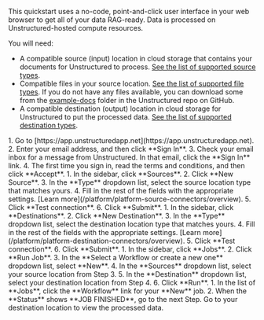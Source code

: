 This quickstart uses a no-code, point-and-click user interface in your web browser to get all of your data RAG-ready. Data is processed on Unstructured-hosted compute resources.

You will need:

- A compatible source (input) location in cloud storage that contains your documents for Unstructured to process. [See the list of supported source types](/platform/platform-source-connectors/overview).
- Compatible files in your source location. [See the list of supported file types](/api-reference/api-services/overview#supported-file-types). If you do not have any files available, you can download some from the [example-docs](https://github.com/Unstructured-IO/unstructured/tree/main/example-docs) folder in the Unstructured repo on GitHub.
- A compatible destination (output) location in cloud storage for Unstructured to put the processed data. [See the list of supported destination types](/platform/platform-destination-connectors/overview).

<Steps>
    <Step title="Sign in">
        1. Go to [https://app.unstructuredapp.net](https://app.unstructuredapp.net).
        2. Enter your email address, and then click **Sign In**.
        3. Check your email inbox for a message from Unstructured. In that email, click the **Sign In** link.
        4. The first time you sign in, read the terms and conditions, and then click **Accept**.
    </Step>
    <Step title="Set the source (input) location">
        1. In the sidebar, click **Sources**.
        2. Click **New Source**.
        3. In the **Type** dropdown list, select the source location type that matches yours.
        4. Fill in the rest of the fields with the appropriate settings. [Learn more](/platform/platform-source-connectors/overview).
        5. Click **Test connection**.
        6. Click **Submit**.
    </Step>
    <Step title="Set the destination (output) location">
        1. In the sidebar, click **Destinations**.
        2. Click **New Destination**.
        3. In the **Type** dropdown list, select the destination location type that matches yours.
        4. Fill in the rest of the fields with the appropriate settings. [Learn more](/platform/platform-destination-connectors/overview).
        5. Click **Test connection**.
        6. Click **Submit**.
    </Step>
    <Step title="Process the documents">
        1. In the sidebar, click **Jobs**.
        2. Click **Run Job**.
        3. In the **Select a Workflow or create a new one** dropdown list, select **New**.
        4. In the **Sources** dropdown list, select your source location from Step 3.
        5. In the **Destination** dropdown list, select your destination location from Step 4.
        6. Click **Run**. 
    </Step>
    <Step title="Monitor the processing job">
        1. In the list of **Jobs**, click the **Workflow** link for your **New** job.
        2. When the **Status** shows **JOB FINISHED**, go to the next Step.
    </Step>
    <Step title="View the processed data">
        Go to your destination location to view the processed data.
    </Step>
</Steps>
